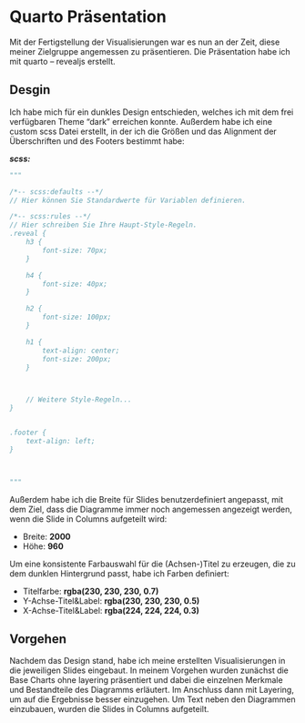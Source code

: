 # Quarto Präsentation 

Mit der Fertigstellung der Visualisierungen war es nun an der Zeit, diese meiner Zielgruppe angemessen zu präsentieren. Die Präsentation habe ich mit quarto – revealjs erstellt.

## Desgin

Ich habe mich für ein dunkles Design entschieden, welches ich mit dem frei verfügbaren Theme "dark" erreichen konnte.
Außerdem habe ich eine custom scss Datei erstellt, in der ich die Größen und das Alignment der Überschriften und des Footers bestimmt habe:

***scss:***

```python
"""

/*-- scss:defaults --*/
// Hier können Sie Standardwerte für Variablen definieren.

/*-- scss:rules --*/
// Hier schreiben Sie Ihre Haupt-Style-Regeln.
.reveal {
    h3 {
        font-size: 70px;
    }

    h4 {
        font-size: 40px;
    }

    h2 {
        font-size: 100px;
    }

    h1 {
        text-align: center;
        font-size: 200px;
    }



    // Weitere Style-Regeln...
}


.footer {
    text-align: left;
}



"""


```

Außerdem habe ich die Breite für Slides benutzerdefiniert angepasst, mit dem Ziel, dass die Diagramme immer noch angemessen angezeigt werden, wenn die Slide in Columns aufgeteilt wird:
 
- Breite: **2000**
- Höhe: **960** 


Um eine konsistente Farbauswahl für die (Achsen-)Titel zu erzeugen, die zu dem dunklen Hintergrund passt, habe ich Farben definiert:

- Titelfarbe: **rgba(230, 230, 230, 0.7)**
- Y-Achse-Titel&Label: **rgba(230, 230, 230, 0.5)**
- X-Achse-Titel&Label: **rgba(224, 224, 224, 0.3)**  


## Vorgehen

Nachdem das Design stand, habe ich meine erstellten Visualisierungen in die jeweiligen Slides eingebaut.
In meinem Vorgehen wurden zunächst die Base Charts ohne layering präsentiert und dabei die einzelnen Merkmale und Bestandteile des Diagramms erläutert. Im Anschluss dann mit Layering, um auf die Ergebnisse besser einzugehen.
Um Text neben den Diagrammen einzubauen, wurden die Slides in Columns aufgeteilt.